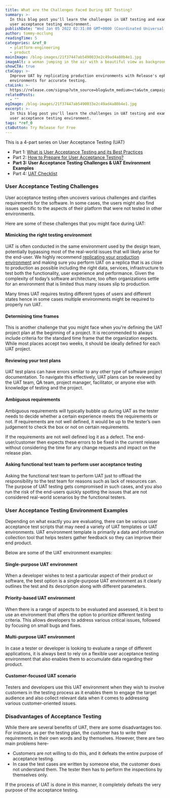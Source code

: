 ```yaml
---
title: What are the Challenges Faced During UAT Testing?
summary: >-
  In this blog post you'll learn the challenges in UAT testing and examples of
  user acceptance testing environment.
publishDate: "Wed Jan 05 2022 02:31:00 GMT+0000 (Coordinated Universal Time)"
author: tommy-mcclung
readingTime: 5
categories: &ref_0
  - platform-engineering
  - product
mainImage: /blog-images/21f37447ab5490033e2c49ad4a80b4e1.jpg
imageAlt: a woman jumping in the air with a beautiful view as background
showCTA: true
ctaCopy: >-
  Improve UAT by replicating production environments with Release's ephemeral
  environments for accurate testing.
ctaLink: >-
  https://release.com/signup?utm_source=blog&utm_medium=cta&utm_campaign=blog-cta&utm_content=what-are-the-challenges-faced-during-uat-testing
relatedPosts:
  - ""
ogImage: /blog-images/21f37447ab5490033e2c49ad4a80b4e1.jpg
excerpt: >-
  In this blog post you'll learn the challenges in UAT testing and examples of
  user acceptance testing environment.
tags: *ref_0
ctaButton: Try Release for Free
---
```


This is a 4-part series on User Acceptance Testing (UAT)

- Part 1: [What is User Acceptance Testing and its Best Practices](https://release.com/blog/user-acceptance-testing-best-practices)
- Part 2: [How to Prepare for User Acceptance Testing?](https://release.com/blog/how-do-you-prepare-for-user-acceptance-testing)
- **Part 3: User Acceptance Testing Challenges & UAT Environment Examples**
- Part 4: [UAT Checklist](https://release.com/blog/user-acceptance-testing-checklist)

### User Acceptance Testing Challenges

User acceptance testing often uncovers various challenges and clarifies requirements for the software. In some cases, the users might also find issues specific to the aspects of their platform that were not tested in other environments.

Here are some of these challenges that you might face during UAT:

#### Mimicking the right testing environment

UAT is often conducted in the same environment used by the design team, potentially bypassing most of the real-world issues that will likely arise for the end-user. We highly recommend [replicating your production environment](https://releasehub.com/user-acceptance-testing-with-ephemeral-environments) and making sure you perform UAT on a replica that is as close to production as possible including the right data, services, infrastructure to test both the functionality, user experience and performance. Given the complexity of today’s software architecture, too often organizations settle for an environment that is limited thus many issues slip to production.

Many times UAT requires testing different types of users and different states hence in some cases multiple environments might be required to properly run UAT. 

#### Determining time frames

This is another challenge that you might face when you're defining the UAT project plan at the beginning of a project. It is recommended to always include criteria for the standard time frame that the organization expects. While most places accept two weeks, it should be ideally defined for each UAT project.

#### Reviewing your test plans

UAT test plans can have errors similar to any other type of software project documentation. To navigate this effectively, UAT plans can be reviewed by the UAT team, QA team, project manager, facilitator, or anyone else with knowledge of testing and the project.

#### Ambiguous requirements

Ambiguous requirements will typically bubble up during UAT as the tester needs to decide whether a certain experience meets the requirements or not. If requirements are not well defined, it would be up to the tester’s own judgement to check the box or not on certain requirements. 

If the requirements are not well defined log it as a defect. The end-user/customer then expects these errors to be fixed in the current release without considering the time for any change requests and impact on the release plan. 

#### Asking functional test team to perform user acceptance testing

Asking the functional test team to perform UAT just to offload the responsibility to the test team for reasons such as lack of resources can. The purpose of UAT testing gets compromised in such cases, and you also run the risk of the end-users quickly spotting the issues that are not considered real-world scenarios by the functional testers.

### User Acceptance Testing Environment Examples

Depending on what exactly you are evaluating, there can be various user acceptance test scripts that may need a variety of UAT templates or UAT environments. UAT environment template is primarily a data and information collection tool that helps testers gather feedback so they can improve their end product.

Below are some of the UAT environment examples:

#### Single-purpose UAT environment

When a developer wishes to test a particular aspect of their product or software, the best option is a single-purpose UAT environment as it clearly outlines the test and its description along with different parameters.

#### Priority-based UAT environment

When there is a range of aspects to be evaluated and assessed, it is best to use an environment that offers the option to prioritize different testing criteria. This allows developers to address various critical issues, followed by focusing on small bugs and fixes.

#### Multi-purpose UAT environment

In case a tester or developer is looking to evaluate a range of different applications, it is always best to rely on a flexible user acceptance testing environment that also enables them to accumulate data regarding their product.

#### Customer-focused UAT scenario

Testers and developers use this UAT environment when they wish to involve customers in the testing process as it enables them to engage the target audience and also collect relevant data when it comes to addressing various customer-oriented issues.

### Disadvantages of Acceptance Testing

While there are several benefits of UAT, there are some disadvantages too. For instance, as per the testing plan, the customer has to write their requirements in their own words and by themselves. However, there are two main problems here-

- Customers are not willing to do this, and it defeats the entire purpose of acceptance testing.
- In case the test cases are written by someone else, the customer does not understand them. The tester then has to perform the inspections by themselves only.

If the process of UAT is done in this manner, it completely defeats the very purpose of the acceptance testing.
